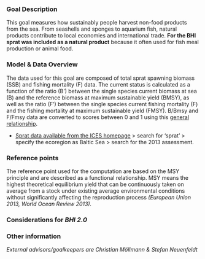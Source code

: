 ### Goal Description

This goal measures how sustainably people harvest non-food products from the sea.
From seashells and sponges to aquarium fish, natural products contribute to local economies and international trade. **For the BHI sprat was included as a natural product** because it often used for fish meal production or animal food.

### Model & Data Overview

The data used for this goal are composed of total sprat spawning biomass (SSB) and fishing mortality (F) data. The current status is calculated as a function of the ratio (B’) between the single species current biomass at sea (B) and the reference biomass at maximum sustainable yield (BMSY), as well as the ratio (F’) between the single species current fishing mortality (F) and the fishing mortality at maximum sustainable yield (FMSY). B/Bmsy and F/Fmsy data are converted to scores between 0 and 1 using this [general relationship](https://github.com/OHI-Science/bhi/blob/draft/baltic2015/prep/FIS/ffms%3By_bbmsy_2_score.png).


- [Sprat data available from the ICES homepage](http://www.ices.dk/marine-data/tools/Pages/stock-assessment-graphs.aspx) > search for 'sprat' > specify the ecoregion as Baltic Sea > search for the 2013 assessment. 


### Reference points

The reference point used for the computation are based on the MSY principle and are described as a functional relationship. MSY means the highest theoretical equilibrium yield that can be continuously taken on average from a stock under existing average environmental conditions without significantly affecting the reproduction process *(European Union 2013, World Ocean Review 2013).* 

### Considerations for _BHI 2.0_

### Other information

*External advisors/goalkeepers are Christian Möllmann & Stefan Neuenfeldt*

